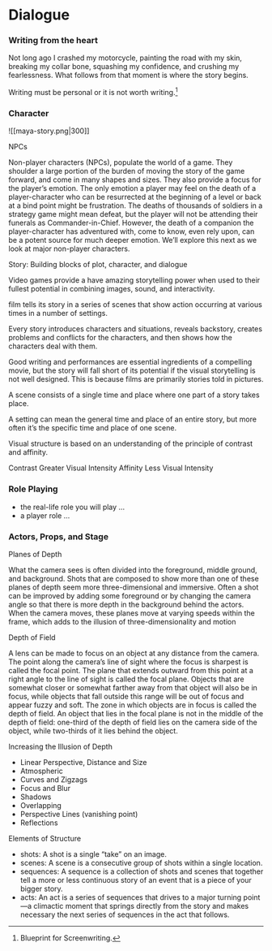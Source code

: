 # Dialogue

### Writing from the heart

Not long ago I crashed my motorcycle, painting the road with my skin, breaking my collar bone, squashing my confidence, and crushing my fearlessness. What follows from that moment is where the story begins.

Writing must be personal or it is not worth writing.[^1]

[^1]: Blueprint for Screenwriting.

### Character


![[maya-story.png|300]]

NPCs

Non-player characters (NPCs), populate the world of a game. They shoulder a large portion of the burden of moving the story of the game forward, and come in many shapes and sizes. They also provide a focus for the player’s emotion. The only emotion a player may feel on the death of a player-character who can be resurrected at the beginning of a level or back at a bind point might be frustration. The deaths of thousands of soldiers in a strategy game might mean defeat, but the player will not be attending their funerals as Commander-in-Chief. However, the death of a companion the player-character has adventured with, come to know, even rely upon, can be a potent source for much deeper emotion. We’ll explore this next as we look at major non-player characters.

Story: Building blocks of plot, character, and dialogue

Video games provide a have amazing storytelling power when used to their fullest potential in combining images, sound, and interactivity.

film tells its story in a series of scenes that show action occurring at various times in a number of settings.

Every story introduces characters and situations, reveals backstory, creates problems and conflicts for the characters, and then shows how the characters deal with them.

Good writing and performances are essential ingredients of a compelling movie, but the story will fall short of its potential if the visual storytelling is not well designed. This is because films are primarily stories told in pictures.

A scene consists of a single time and place where one part of a story takes place.

A setting can mean the general time and place of an entire story, but more often it’s the specific time and place of one scene.

Visual structure is based on an understanding of the principle of contrast and affinity.

Contrast  Greater Visual Intensity
Affinity  Less Visual Intensity

### Role Playing

- the real-life role you will play ...
- a player role ...

### Actors, Props, and Stage

Planes of Depth

What the camera sees is often divided into the foreground, middle ground, and background. Shots that are composed to show more than one of these planes of depth seem more three-dimensional and immersive. Often a shot can be improved by adding some foreground or by changing the camera angle so that there is more depth in the background behind the actors. When the camera moves, these planes move at varying speeds within the frame, which adds to the illusion of three-dimensionality and motion

Depth of Field

A lens can be made to focus on an object at any distance from the camera. The point along the camera’s line of sight where the focus is sharpest is called the focal point. The plane that extends outward from this point at a right angle to the line of sight is called the focal plane. Objects that are somewhat closer or somewhat farther away from that object will also be in focus, while objects that fall outside this range will be out of focus and appear fuzzy and soft. The zone in which objects are in focus is called the depth of field. An object that lies in the focal plane is not in the middle of the depth of field: one-third of the depth of field lies on the camera side of the object, while two-thirds of it lies behind the object.

Increasing the Illusion of Depth

- Linear Perspective, Distance and Size
- Atmospheric
- Curves and Zigzags
- Focus and Blur
- Shadows
- Overlapping
- Perspective Lines (vanishing point)
- Reflections

Elements of Structure

- shots: A shot is a single “take” on an image.
- scenes: A scene is a consecutive group of shots within a single location.
- sequences: A sequence is a collection of shots and scenes that together tell a more or less continuous story of an event that is a piece of your bigger story.
- acts: An act is a series of sequences that drives to a major turning point—a climactic moment that springs directly from the story and makes necessary the next series of sequences in the act that follows.